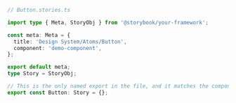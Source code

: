 ```ts
// Button.stories.ts

import type { Meta, StoryObj } from '@storybook/your-framework';

const meta: Meta = {
  title: 'Design System/Atoms/Button',
  component: 'demo-component',
};

export default meta;
type Story = StoryObj;

// This is the only named export in the file, and it matches the component name
export const Button: Story = {};
```
